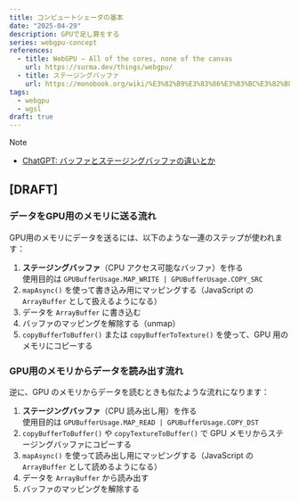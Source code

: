 ```yaml
---
title: コンピュートシェーダの基本
date: "2025-04-29"
description: GPUで足し算をする
series: webgpu-concept
references:
  - title: WebGPU — All of the cores, none of the canvas
    url: https://surma.dev/things/webgpu/
  - title: ステージングバッファ
    url: https://monobook.org/wiki/%E3%82%B9%E3%83%86%E3%83%BC%E3%82%B8%E3%83%B3%E3%82%B0%E3%83%90%E3%83%83%E3%83%95%E3%82%A1
tags:
  - webgpu
  - wgsl
draft: true
---
```


> [!note]
>
> - [ChatGPT: バッファとステージングバッファの違いとか](https://chatgpt.com/c/6806e75b-a60c-8000-a5e8-66fb838d8749)

## [DRAFT]

### データをGPU用のメモリに送る流れ

GPU用のメモリにデータを送るには、以下のような一連のステップが使われます：

1. **ステージングバッファ**（CPU アクセス可能なバッファ）を作る  
   使用目的は `GPUBufferUsage.MAP_WRITE | GPUBufferUsage.COPY_SRC`
2. `mapAsync()` を使って書き込み用にマッピングする（JavaScript の `ArrayBuffer` として扱えるようになる）
3. データを `ArrayBuffer` に書き込む
4. バッファのマッピングを解除する（unmap）
5. `copyBufferToBuffer()` または `copyBufferToTexture()` を使って、GPU 用のメモリにコピーする

### GPU用のメモリからデータを読み出す流れ

逆に、GPU のメモリからデータを読むときも似たような流れになります：

1. **ステージングバッファ**（CPU 読み出し用）を作る  
   使用目的は `GPUBufferUsage.MAP_READ | GPUBufferUsage.COPY_DST`
2. `copyBufferToBuffer()` や `copyTextureToBuffer()` で GPU メモリからステージングバッファにコピーする
3. `mapAsync()` を使って読み出し用にマッピングする（JavaScript の `ArrayBuffer` として読めるようになる）
4. データを `ArrayBuffer` から読み出す
5. バッファのマッピングを解除する
